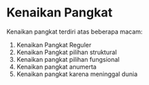 # Kenaikan Pangkat

Kenaikan pangkat terdiri atas beberapa macam:

1. Kenaikan Pangkat Reguler
2. Kenaikan Pangkat pilihan struktural
3. Kenaikan pangkat pilihan fungsional
4. Kenaikan pangkat anumerta
5. Kenaikan pangkat karena meninggal dunia

